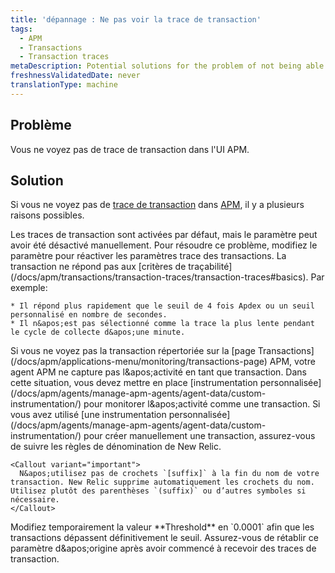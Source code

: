 ```yaml
---
title: 'dépannage : Ne pas voir la trace de transaction'
tags:
  - APM
  - Transactions
  - Transaction traces
metaDescription: Potential solutions for the problem of not being able to find transaction traces in APM.
freshnessValidatedDate: never
translationType: machine
---
```


## Problème

Vous ne voyez pas de trace de transaction dans l&apos;UI APM.

## Solution

Si vous ne voyez pas de [trace de transaction](/docs/apm/transactions/transaction-traces/transaction-traces) dans [APM](/docs/apm/new-relic-apm/getting-started/welcome-new-relic-apm), il y a plusieurs raisons possibles.

<CollapserGroup>
  <Collapser id="disabled" title="Le traçage des transactions a été désactivé.">
    Les traces de transaction sont activées par défaut, mais le paramètre peut avoir été désactivé manuellement. Pour résoudre ce problème, modifiez le paramètre pour réactiver les paramètres trace des transactions.
  </Collapser>

  <Collapser id="criteria" title="La transaction ne répond pas aux critères de traçabilité.">
    La transaction ne répond pas aux [critères de traçabilité](/docs/apm/transactions/transaction-traces/transaction-traces#basics). Par exemple:

    * Il répond plus rapidement que le seuil de 4 fois Apdex ou un seuil personnalisé en nombre de secondes.
    * Il n&apos;est pas sélectionné comme la trace la plus lente pendant le cycle de collecte d&apos;une minute.
  </Collapser>

  <Collapser id="app" title="L'activité de l'application n'est pas capturée en tant que transaction.">
    Si vous ne voyez pas la transaction répertoriée sur la [page Transactions](/docs/apm/applications-menu/monitoring/transactions-page) APM, votre agent APM ne capture pas l&amp;apos;activité en tant que transaction. Dans cette situation, vous devez mettre en place [instrumentation personnalisée](/docs/apm/agents/manage-apm-agents/agent-data/custom-instrumentation/) pour monitorer l&amp;apos;activité comme une transaction.
  </Collapser>

  <Collapser id="brackets" title="Le nom de la transaction personnalisée inclut des crochets.">
    Si vous avez utilisé [une instrumentation personnalisée](/docs/apm/agents/manage-apm-agents/agent-data/custom-instrumentation/) pour créer manuellement une transaction, assurez-vous de suivre les règles de dénomination de New Relic.

    <Callout variant="important">
      N&apos;utilisez pas de crochets `[suffix]` à la fin du nom de votre transaction. New Relic supprime automatiquement les crochets du nom. Utilisez plutôt des parenthèses `(suffix)` ou d’autres symboles si nécessaire.
    </Callout>
  </Collapser>

  <Collapser id="no-traces" title="Aucune trace n'apparaît pour aucune transaction.">
    Modifiez temporairement la valeur <DNT>**Threshold**</DNT> en `0.0001` afin que les transactions dépassent définitivement le seuil. Assurez-vous de rétablir ce paramètre d&amp;apos;origine après avoir commencé à recevoir des traces de transaction.
  </Collapser>
</CollapserGroup>